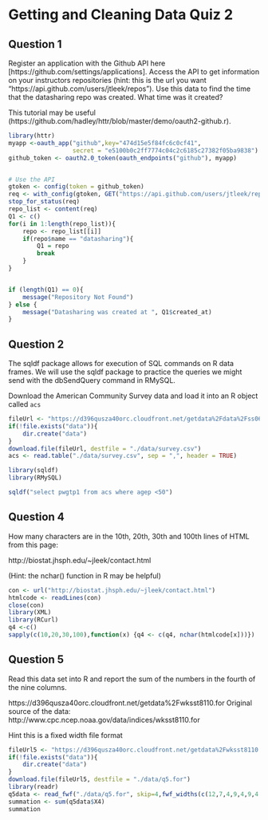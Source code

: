 # Getting and Cleaning Data Quiz 2

## Question 1

Register an application with the Github API here [https://github.com/settings/applications].
Access the API to get information on your instructors repositories (hint: this is the url you want "https://api.github.com/users/jtleek/repos"). Use this data to find the time that the datasharing repo was created. What time was it created?

This tutorial may be useful (https://github.com/hadley/httr/blob/master/demo/oauth2-github.r). 

```{r}
library(httr)
myapp <-oauth_app("github",key="474d15e5f84fc6c0cf41",
                  secret = "e5100b0c2ff7774c04c2c6185c27382f05ba9838")
github_token <- oauth2.0_token(oauth_endpoints("github"), myapp)


# Use the API
gtoken <- config(token = github_token)
req <- with_config(gtoken, GET("https://api.github.com/users/jtleek/repos"))
stop_for_status(req)
repo_list <- content(req)
Q1 <- c()
for(i in 1:length(repo_list)){
    repo <- repo_list[[i]]
    if(repo$name == "datasharing"){
        Q1 = repo
        break
    }
}


if (length(Q1) == 0){
    message("Repository Not Found")
} else {
    message("Datasharing was created at ", Q1$created_at)
}
```


## Question 2
The sqldf package allows for execution of SQL commands on R data frames. We will use the sqldf package to practice the queries we might send with the dbSendQuery command in RMySQL.

Download the American Community Survey data and load it into an R object called 
`acs`

```{r}
fileUrl <- "https://d396qusza40orc.cloudfront.net/getdata%2Fdata%2Fss06pid.csv"
if(!file.exists("data")){
    dir.create("data")
}
download.file(fileUrl, destfile = "./data/survey.csv")
acs <- read.table("./data/survey.csv", sep = ",", header = TRUE)

library(sqldf)
library(RMySQL)

sqldf("select pwgtp1 from acs where agep <50")
```

## Question 4
How many characters are in the 10th, 20th, 30th and 100th lines of HTML from this page:

http://biostat.jhsph.edu/~jleek/contact.html

(Hint: the nchar() function in R may be helpful)
```{r}
con <- url("http://biostat.jhsph.edu/~jleek/contact.html") 
htmlcode <- readLines(con)
close(con)
library(XML)
library(RCurl)
q4 <-c()
sapply(c(10,20,30,100),function(x) {q4 <- c(q4, nchar(htmlcode[x]))})

```

## Question 5
Read this data set into R and report the sum of the numbers in the fourth of the nine columns.

https://d396qusza40orc.cloudfront.net/getdata%2Fwksst8110.for
Original source of the data: http://www.cpc.ncep.noaa.gov/data/indices/wksst8110.for

Hint this is a fixed width file format

```{r}
fileUrl5 <- "https://d396qusza40orc.cloudfront.net/getdata%2Fwksst8110.for"
if(!file.exists("data")){
    dir.create("data")
}
download.file(fileUrl5, destfile = "./data/q5.for")
library(readr)
q5data <- read_fwf("./data/q5.for", skip=4,fwf_widths(c(12,7,4,9,4,9,4,9,4)))
summation <- sum(q5data$X4)
summation

```
